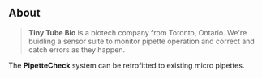 ## About

> **Tiny Tube Bio** is a biotech company from Toronto, Ontario. We're buidling a sensor suite to monitor pipette operation and correct and catch errors as they happen.

The **PipetteCheck** system can be retrofitted to existing micro pipettes. 